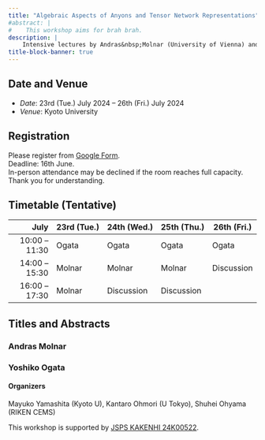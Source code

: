 ```yaml
---
title: "Algebraic Aspects of Anyons and Tensor Network Representations"
#abstract: |
#    This workshop aims for brah brah.
description: |
    Intensive lectures by Andras&nbsp;Molnar (University of Vienna) and Yoshiko&nbsp;Ogata (RIMS).
title-block-banner: true
---
```


## Date and Venue
- *Date*: 23rd (Tue.) July 2024 -- 26th (Fri.) July 2024
- *Venue*: Kyoto University

## Registration

Please register from [Google Form](https://docs.google.com/forms/d/e/1FAIpQLSe1TcyMFgRyhpvItQd17qa7078utbpCIQbo1AOTxYzPF92fJw/viewform?usp=sf_link). <br>
Deadline: 16th June. <br>
In-person attendance may be declined if the room reaches full capacity. Thank you for understanding.

## Timetable (Tentative)

|     July       | 23rd&nbsp;(Tue.) | 24th&nbsp;(Wed.) | 25th&nbsp;(Thu.) | 26th&nbsp;(Fri.) |
|--------------:|-------------|-------------|-------------|-------------|
| 10:00 -- 11:30 |     Ogata     |    Ogata     |     Ogata      |    Ogata    |
| 14:00 -- 15:30 |     Molnar    |     Molnar    |     Molnar     |     Discussion    |
| 16:00 -- 17:30 |     Molnar   |      Discussion    |      Discussion   |             |


## Titles and Abstracts

### Andras Molnar

### Yoshiko Ogata

#### Organizers {.unnumbered .unlisted}
Mayuko Yamashita (Kyoto U), Kantaro Ohmori (U Tokyo), Shuhei Ohyama (RIKEN CEMS)

This workshop is supported by [JSPS KAKENHI 24K00522](https://kaken.nii.ac.jp/en/grant/KAKENHI-PROJECT-24K00522/).